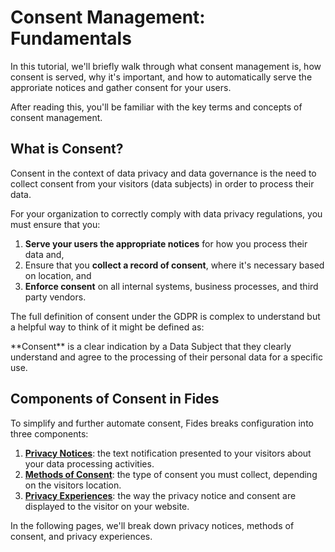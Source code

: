 
# Consent Management: Fundamentals

<TutorialKey duration="5" product="Fides" topic="Consent Management"/>


In this tutorial, we'll briefly walk through what consent management is, how consent is served, why it's important, and how to automatically serve the approriate notices and gather consent for your users.

After reading this, you'll be familiar with the key terms and concepts of consent management.

## What is Consent?

Consent in the context of data privacy and data governance is the need to collect consent from your visitors (data subjects) in order to process their data. 

For your organization to correctly comply with data privacy regulations, you must ensure that you:
1. **Serve your users the appropriate notices** for how you process their data and,
2. Ensure that you **collect a record of consent**, where it's necessary based on location, and
3. **Enforce consent** on all internal systems, business processes, and third party vendors.

The full definition of consent under the GDPR is complex to understand but a helpful way to think of it might be defined as:

<Callout type="info" emoji="">
**Consent** is a clear indication by a Data Subject that they clearly understand and agree to the processing of their personal data for a specific use.
</Callout>

## Components of Consent in Fides
To simplify and further automate consent, Fides breaks configuration into three components:

1. **[Privacy Notices](/tutorials/consent-management/consent-management-fundamentals/consent-management-privacy-notices)**: the text notification presented to your visitors about your data processing activities.
2. **[Methods of Consent](/tutorials/consent-management/consent-management-fundamentals/consent-management-consent-methods)**: the type of consent you must collect, depending on the visitors location.
3. **[Privacy Experiences](/tutorials/consent-management/consent-management-fundamentals/consent-management-privacy-experiences)**: the way the privacy notice and consent are displayed to the visitor on your website.

In the following pages, we'll break down privacy notices, methods of consent, and privacy experiences.